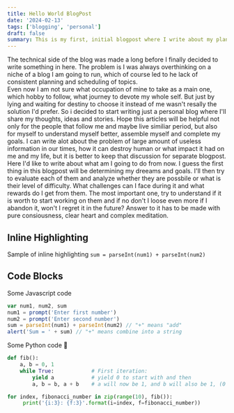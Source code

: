 ```yaml
---
title: Hello World BlogPost
date: '2024-02-13'
tags: ['blogging', 'personal']
draft: false
summary: This is my first, initial blogpost where I write about my plans about this blog and my further actions
---
```


The technical side of the blog was made a long before I finally decided to write something in here. 
The problem is I was always overthinking on a niche of a blog I am going to run, which of course led to 
he lack of consistent planning and scheduling of topics.  
Even now I am not sure what occupation of mine to take as a main one, which hobby to follow, what journey to 
devote my whole self. But just by lying and waiting for destiny to choose it instead of me wasn't resally the 
solution I'd prefer. So i decided to start 
writing just a personal blog where I'll share my thoughts, ideas and stories. Hope this articles will be helpful 
not only for the people that follow me and maybe live similiar period, but also for myself to understand myself better, assemble myself and complete my goals. 
I can write alot about the problem of large amount of useless information in our times, how it can destroy human 
or what impact it had on me and my life, but it is better to keep that discussion for separate blogpost. 
Here I'd like to write about what am I going to do from now.
I guess the first thing in this blogpost will be determining my dreeams and goals. I'll then try to evaluate 
each of them and analyze whether they are possbile or what is their level of difficulty. What challenges can 
I face during it and what rewards do I get from them.
The most important one, try to understand if it is worth to start working on them and if no don't I loose even more if I 
abandon it, won't I regret it in the future? Answer to it has to be made with pure consiousness, clear heart and complex meditation.

## Inline Highlighting

Sample of inline highlighting `sum = parseInt(num1) + parseInt(num2)`

## Code Blocks

Some Javascript code

```javascript
var num1, num2, sum
num1 = prompt('Enter first number')
num2 = prompt('Enter second number')
sum = parseInt(num1) + parseInt(num2) // "+" means "add"
alert('Sum = ' + sum) // "+" means combine into a string
```

Some Python code 🐍

```python
def fib():
    a, b = 0, 1
    while True:            # First iteration:
        yield a            # yield 0 to start with and then
        a, b = b, a + b    # a will now be 1, and b will also be 1, (0 + 1)

for index, fibonacci_number in zip(range(10), fib()):
     print('{i:3}: {f:3}'.format(i=index, f=fibonacci_number))
```
